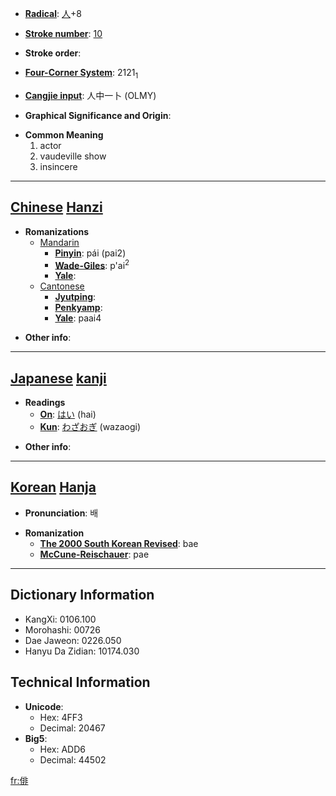 * '''[[Wiktionary:Chinese radical index| Radical]]''': [[Wiktionary:Chinese radical index 人|人]]+8

* '''[[Wiktionary:Chinese total strokes index|Stroke number]]''': [[Wiktionary:Chinese total strokes index 10|10]]

* '''Stroke order''': 

* '''[[Wiktionary:Chinese four corner index|Four-Corner System]]''': 2121<sub>1</sub>

* '''[[Wiktionary:Chinese Cangjie index|Cangjie input]]''': 人中一卜 (OLMY)

* '''Graphical Significance and Origin''': 

* '''Common Meaning'''
*#actor
*# vaudeville show
*# insincere


----

== [[Chinese]] [[Hanzi]] ==

* '''Romanizations'''
** [[Mandarin]]
*** '''[[Pinyin]]''': pái (pai2)
*** '''[[Wade-Giles]]''': p'ai<sup>2</sup>
*** '''[[Yale]]''': 
**[[Cantonese]]
***'''[[Jyutping]]''':
***'''[[Penkyamp]]''': 
***'''[[Yale]]''': paai4

* '''Other info''': 

----

== [[Japanese]] [[kanji]] ==

* '''Readings'''
** '''[[On]]''': [[はい]] (hai)
** '''[[Kun]]''': [[わざおぎ]] (wazaogi)

* '''Other info''':  

----

== [[Korean]] [[Hanja]] ==

* '''Pronunciation''': 배

* '''Romanization'''
** '''[[The 2000 South Korean Revised Romanization|The 2000 South Korean Revised]]''': bae
** '''[[McCune-Reischauer]]''': pae

----

== Dictionary Information ==

* KangXi: 0106.100
* Morohashi: 00726
* Dae Jaweon: 0226.050
* Hanyu Da Zidian: 10174.030

== Technical Information ==

* '''Unicode''':
** Hex: 4FF3
** Decimal: 20467
* '''Big5''':
** Hex: ADD6
** Decimal: 44502

[[fr:俳]]